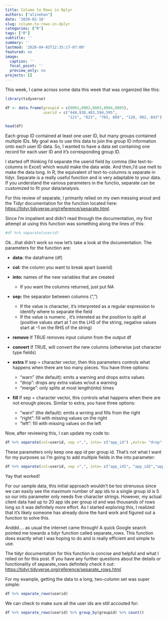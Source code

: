 ```yaml
---
title: Column to Rows in Dplyr
authors: ["alinehan"]
date: '2020-02-18'
slug: column-to-rows-in-dplyr
categories: ["R"]
tags: ["R"]
subtitle: ''
summary: ''
lastmod: '2020-04-03T12:35:17-07:00'
featured: no
image:
  caption: ''
  focal_point: ''
  preview_only: no
projects: []
---
```


This week, I came across some data this week that was organized like this: 

```r
library(tidyverse)
```


```r


df <- data.frame(groupid = c(0001,0002,0003,0004,0005), 
                 userid = c("448,938,483,594,595",
                            "121", "823", "765, 089", "120, 982, 843"))

head(df)
```

Each group ID contained at least one user ID, but many groups contained multiple IDs. My goal was to use this data to join the group ID information onto each user ID data. So, I wanted to have a data set containing one record for each user ID and it's corresponding group ID.

I started off thinking I'd separate the userid field by comma (like text-to-columns in Excel) which would make the data wide. And then,I'd use melt to make the data long. In R, the equivalent of text-to-columns is separate in tidyr. Separate is a really useful function and is very adaptable to your data. If you understand the various parameters in the functio, separate can be customized to fit your data/analysis.

For this review of separate, I primarily relied on my own messing aroud and the Tidyr documentation for the function located here: <https://tidyr.tidyverse.org/reference/separate.html>. 

Since I'm impatient and didn't read through the documentation, my first attempt at using this function was something along the lines of this: 

```r
#df %>% separate(userid)

```

Ok...that didn't work so now let's take a look at the documentation. The parameters for the function are:

* **data:** the dataframe (df)


* **col:** the column you want to break apart (userid)

* **into:** names of the new variables that are created 
  + If you want the columns returned, just put NA
  
* **sep:** the separator between columns (",")
  + If the value is character, it's interpreted as a regular expression to identify where to separate the field
  + If the value is numeric , it's intereted as the position to split at (positive values start at 1 on the LHS of the string, negative values start at -1 on the RHS of the string)
  
* **remove** If TRUE removes input column from the output df 

* **convert** If TRUE, will convert the new columns (otherwise just character type fields)

* **extra** If sep = character vector, then this parameters controls what happens when there are too many pieces. You have three options:
  + "warn" (the default): emits a warning and drops extra values 
  + "drop": drops any extra values w/out a warning 
  + "merge": only splits at most length(into) times
  
* **fill** If sep = character vector, this controls what happens when there are not enough pieces. Similar to extra, you have three options: 
  + "warn" (the default): emits a wrning and fills from the right 
  + "right": fill with missing values on the right 
  + "left": fill with missing values on the left

Now, after reviewing this, I can update my code to: 


```r
df %>% separate(col=userid, sep =",", into= c("app_id") ,extra= "drop" )

```

These parameters only keep one app id per group id. That's not what I want for my purposes so I'm going to add multiple fields in the into parameter:


```r
df %>% separate(col=userid, sep =",", into= c("app_id1", "app_id2","app_id3","app_id4","app_id5") ,extra= "warn" )

```
Yay that worked! 


For our sample data, this initial approach wouldn't be too strenuous since we can easily see the maximum number of app ids to a single group id is 5 so our into parameter only needs five character strings.  However, my actual client data had up to 20 app ids per group id and was thousands of rows long so it was definitely more effort. As I started exploring this, I realized that it's likely someone has already done the hard work and figured out a function to solve this. 

Anddd.... as usual the internet came through!  A quick Google search pointed me towards a tidyr function called separate_rows. This function does exactly what I was hoping to do and is really efficient and simple to use. 

The tidyr documentation for this function is concise and helpful and what I relied on for this post. If you have any further questions about the details or functionality of separate_rows definitely check it out: <https://tidyr.tidyverse.org/reference/separate_rows.html>

For my example, getting the data to a long, two-column set was super simple: 

```r
df %>% separate_rows(userid)

```

We can check to make sure all the user ids are still accouted for: 

```r
df %>% separate_rows(userid) %>% group_by(groupid) %>% count()

```




